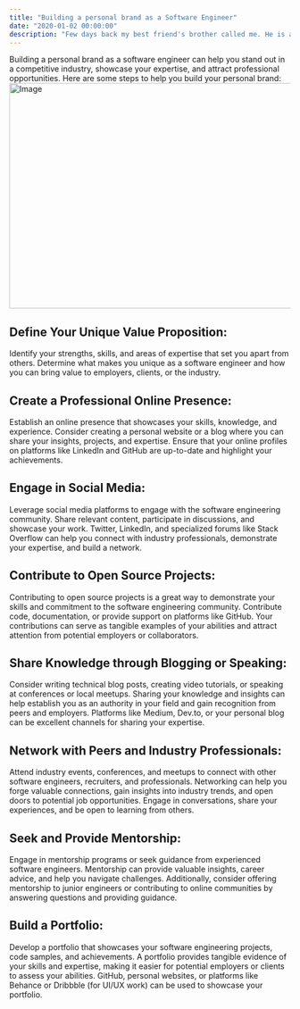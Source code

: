 ```yaml
---
title: "Building a personal brand as a Software Engineer"
date: "2020-01-02 00:00:00"
description: "Few days back my best friend's brother called me. He is a non-tech guy and needed a website for his new business. I was happy and in good mood on that day, had some free time for next few days. I said yes and took the work. I started working on it. However the next day I got some terrible news and went emotionally down"
---
```


Building a personal brand as a software engineer can help you stand out in a competitive industry, showcase your expertise, and attract professional opportunities. Here are some steps to help you build your personal brand:
<Image src="/blog-post-4.jpg" width="718" height="404" alt="Image" />

## Define Your Unique Value Proposition:

Identify your strengths, skills, and areas of expertise that set you apart from others. Determine what makes you unique as a software engineer and how you can bring value to employers, clients, or the industry.

## Create a Professional Online Presence:

Establish an online presence that showcases your skills, knowledge, and experience. Consider creating a personal website or a blog where you can share your insights, projects, and expertise. Ensure that your online profiles on platforms like LinkedIn and GitHub are up-to-date and highlight your achievements.

## Engage in Social Media:

Leverage social media platforms to engage with the software engineering community. Share relevant content, participate in discussions, and showcase your work. Twitter, LinkedIn, and specialized forums like Stack Overflow can help you connect with industry professionals, demonstrate your expertise, and build a network.

## Contribute to Open Source Projects:

Contributing to open source projects is a great way to demonstrate your skills and commitment to the software engineering community. Contribute code, documentation, or provide support on platforms like GitHub. Your contributions can serve as tangible examples of your abilities and attract attention from potential employers or collaborators.

## Share Knowledge through Blogging or Speaking:

Consider writing technical blog posts, creating video tutorials, or speaking at conferences or local meetups. Sharing your knowledge and insights can help establish you as an authority in your field and gain recognition from peers and employers. Platforms like Medium, Dev.to, or your personal blog can be excellent channels for sharing your expertise.

## Network with Peers and Industry Professionals: 

Attend industry events, conferences, and meetups to connect with other software engineers, recruiters, and professionals. Networking can help you forge valuable connections, gain insights into industry trends, and open doors to potential job opportunities. Engage in conversations, share your experiences, and be open to learning from others.

## Seek and Provide Mentorship: 

Engage in mentorship programs or seek guidance from experienced software engineers. Mentorship can provide valuable insights, career advice, and help you navigate challenges. Additionally, consider offering mentorship to junior engineers or contributing to online communities by answering questions and providing guidance.

## Build a Portfolio:

Develop a portfolio that showcases your software engineering projects, code samples, and achievements. A portfolio provides tangible evidence of your skills and expertise, making it easier for potential employers or clients to assess your abilities. GitHub, personal websites, or platforms like Behance or Dribbble (for UI/UX work) can be used to showcase your portfolio.
